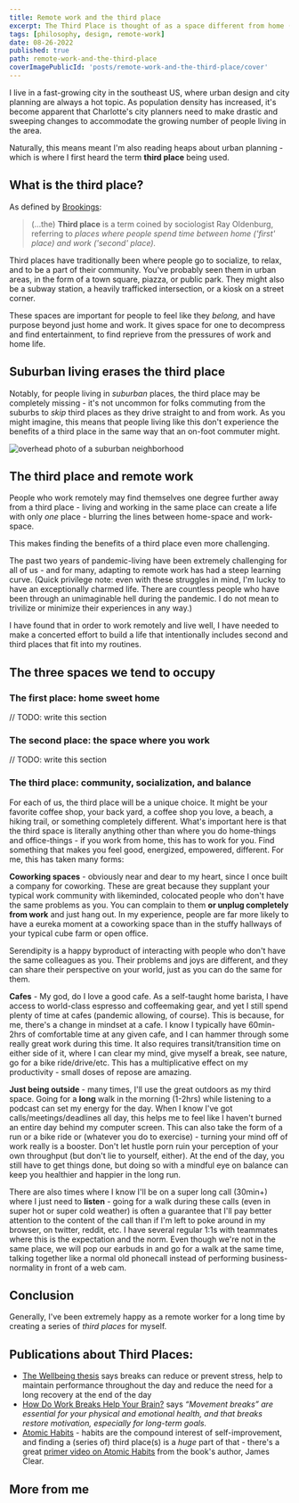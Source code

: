 ```yaml
---
title: Remote work and the third place
excerpt: The Third Place is thought of as a space different from home (the first place) and work (the second place), where people can socilize and find community.
tags: [philosophy, design, remote-work]
date: 08-26-2022
published: true
path: remote-work-and-the-third-place
coverImagePublicId: 'posts/remote-work-and-the-third-place/cover'
---
```


I live in a fast-growing city in the southeast US, where urban design and city planning are always a hot topic. As population density has increased, it's become apparent that Charlotte's city planners need to make drastic and sweeping changes to accommodate the growing number of people living in the area.

Naturally, this means meant I'm also reading heaps about urban planning - which is where I first heard the term **third place** being used.

## What is the third place?

As defined by [Brookings](https://www.brookings.edu/blog/up-front/2016/09/14/third-places-as-community-builders):

> (...the) **Third place** is a term coined by sociologist Ray Oldenburg, referring to _places where people spend time between home ('first' place) and work ('second' place)._

Third places have traditionally been where people go to socialize, to relax, and to be a part of their community. You've probably seen them in urban areas, in the form of a town square, piazza, or public park. They might also be a subway station, a heavily trafficked intersection, or a kiosk on a street corner.

These spaces are important for people to feel like they _belong,_ and have purpose beyond just home and work. It gives space for one to decompress and find entertainment, to find reprieve from the pressures of work and home life.

## Suburban living erases the third place

Notably, for people living in _suburban_ places, the third place may be completely missing - it's not uncommon for folks commuting from the suburbs to _skip_ third places as they drive straight to and from work. As you might imagine, this means that people living like this don't experience the benefits of a third place in the same way that an on-foot commuter might.

<Image
  publicId="posts/remote-work-and-the-third-place/suburbia-overhead"
  alt="overhead photo of a suburban neighborhood"
  caption="Photo by Raphaël Biscaldi on Unsplash"
/>

## The third place and remote work

People who work remotely may find themselves one degree further away from a third place - living and working in the same place can create a life with only _one_ place - blurring the lines between home-space and work-space.

This makes finding the benefits of a third place even more challenging.

The past two years of pandemic-living have been extremely challenging for all of us - and for many, adapting to remote work has had a steep learning curve. (Quick privilege note: even with these struggles in mind, I'm lucky to have an exceptionally charmed life. There are countless people who have been through an unimaginable hell during the pandemic. I do not mean to trivilize or minimize their experiences in any way.)

I have found that in order to work remotely and live well, I have needed to make a concerted effort to build a life that intentionally includes second and third places that fit into my routines.

## The three spaces we tend to occupy

### The first place: home sweet home

// TODO: write this section

### The second place: the space where you work

// TODO: write this section

### The third place: community, socialization, and balance

For each of us, the third place will be a unique choice. It might be your favorite coffee shop, your back yard, a coffee shop you love, a beach, a hiking trail, or something completely different. What's important here is that the third space is literally anything other than where you do home-things and office-things - if you work from home, this has to work for you. Find something that makes you feel good, energized, empowered, different. For me, this has taken many forms:

**Coworking spaces** - obviously near and dear to my heart, since I once built a company for coworking. These are great because they supplant your typical work community with likeminded, colocated people who don't have the same problems as you. You can complain to them **or unplug completely from work** and just hang out. In my experience, people are far more likely to have a eureka moment at a coworking space than in the stuffy hallways of your typical cube farm or open office.

Serendipity is a happy byproduct of interacting with people who don't have the same colleagues as you. Their problems and joys are different, and they can share their perspective on your world, just as you can do the same for them.

**Cafes** - My god, do I love a good cafe. As a self-taught home barista, I have access to world-class espresso and coffeemaking gear, and yet I still spend plenty of time at cafes (pandemic allowing, of course). This is because, for me, there's a change in mindset at a cafe. I know I typically have 60min-2hrs of comfortable time at any given cafe, and I can hammer through some really great work during this time. It also requires transit/transition time on either side of it, where I can clear my mind, give myself a break, see nature, go for a bike ride/drive/etc. This has a multiplicative effect on my productivity - small doses of repose are amazing.

**Just being outside** - many times, I'll use the great outdoors as my third space. Going for a **long** walk in the morning (1-2hrs) while listening to a podcast can set my energy for the day. When I know I've got calls/meetings/deadlines all day, this helps me to feel like I haven't burned an entire day behind my computer screen. This can also take the form of a run or a bike ride or (whatever you do to exercise) - turning your mind off of work really is a booster. Don't let hustle porn ruin your perception of your own throughput (but don't lie to yourself, either). At the end of the day, you still have to get things done, but doing so with a mindful eye on balance can keep you healthier and happier in the long run.

There are also times where I know I'll be on a super long call (30min+) where I just need to **listen** - going for a walk during these calls (even in super hot or super cold weather) is often a guarantee that I'll pay better attention to the content of the call than if I'm left to poke around in my browser, on twitter, reddit, etc. I have several regular 1:1s with teammates where this is the expectation and the norm. Even though we're not in the same place, we will pop our earbuds in and go for a walk at the same time, talking together like a normal old phonecall instead of performing business-normality in front of a web cam.

## Conclusion

Generally, I've been extremely happy as a remote worker for a long time by creating a series of _third places_ for myself.

## Publications about Third Places:

- [The Wellbeing thesis](https://thewellbeingthesis.org.uk/foundations-for-success/importance-of-taking-breaks-and-having-other-interests/) says breaks can reduce or prevent stress, help to maintain performance throughout the day and reduce the need for a long recovery at the end of the day
- [How Do Work Breaks Help Your Brain?](https://www.psychologytoday.com/us/blog/changepower/201704/how-do-work-breaks-help-your-brain-5-surprising-answers) says _“Movement breaks” are essential for your physical and emotional health, and that breaks restore motivation, especially for long-term goals._
- [Atomic Habits](https://atomichabits.com) - habits are the compound interest of self-improvement, and finding a (series of) third place(s) is a _huge_ part of that - there's a great [primer video on Atomic Habits](https://youtu.be/U_nzqnXWvSo) from the book's author, James Clear.

## More from me
